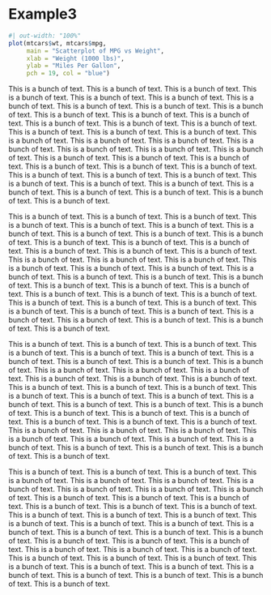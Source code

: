 # Example3


```r
#| out-width: "100%"
plot(mtcars$wt, mtcars$mpg,
     main = "Scatterplot of MPG vs Weight",
     xlab = "Weight (1000 lbs)",
     ylab = "Miles Per Gallon",
     pch = 19, col = "blue")
```

This is a bunch of text.  This is a bunch of text.  This is a bunch of text.  This is a bunch of text.  This is a bunch of text.  This is a bunch of text.  This is a bunch of text.  This is a bunch of text.  This is a bunch of text.  This is a bunch of text.  This is a bunch of text.  This is a bunch of text.  This is a bunch of text.  This is a bunch of text.  This is a bunch of text.  This is a bunch of text.  This is a bunch of text.  This is a bunch of text.  This is a bunch of text.  This is a bunch of text.  This is a bunch of text.  This is a bunch of text.  This is a bunch of text.  This is a bunch of text.  This is a bunch of text.  This is a bunch of text.  This is a bunch of text.  This is a bunch of text. This is a bunch of text.  This is a bunch of text.  This is a bunch of text.  This is a bunch of text.  This is a bunch of text.  This is a bunch of text.  This is a bunch of text.  This is a bunch of text.  This is a bunch of text.  This is a bunch of text.  This is a bunch of text.  This is a bunch of text.  This is a bunch of text.  This is a bunch of text.  This is a bunch of text.

This is a bunch of text.  This is a bunch of text.  This is a bunch of text.  This is a bunch of text.  This is a bunch of text.  This is a bunch of text.  This is a bunch of text.  This is a bunch of text.  This is a bunch of text.  This is a bunch of text.  This is a bunch of text.  This is a bunch of text.  This is a bunch of text.  This is a bunch of text.  This is a bunch of text.  This is a bunch of text.  This is a bunch of text.  This is a bunch of text.  This is a bunch of text.  This is a bunch of text.  This is a bunch of text.  This is a bunch of text.  This is a bunch of text.  This is a bunch of text.  This is a bunch of text.  This is a bunch of text.  This is a bunch of text.  This is a bunch of text. This is a bunch of text.  This is a bunch of text.  This is a bunch of text.  This is a bunch of text.  This is a bunch of text.  This is a bunch of text.  This is a bunch of text.  This is a bunch of text.  This is a bunch of text.  This is a bunch of text.  This is a bunch of text.  This is a bunch of text.  This is a bunch of text.  This is a bunch of text.  This is a bunch of text.

This is a bunch of text.  This is a bunch of text.  This is a bunch of text.  This is a bunch of text.  This is a bunch of text.  This is a bunch of text.  This is a bunch of text.  This is a bunch of text.  This is a bunch of text.  This is a bunch of text.  This is a bunch of text.  This is a bunch of text.  This is a bunch of text.  This is a bunch of text.  This is a bunch of text.  This is a bunch of text.  This is a bunch of text.  This is a bunch of text.  This is a bunch of text.  This is a bunch of text.  This is a bunch of text.  This is a bunch of text.  This is a bunch of text.  This is a bunch of text.  This is a bunch of text.  This is a bunch of text.  This is a bunch of text.  This is a bunch of text. This is a bunch of text.  This is a bunch of text.  This is a bunch of text.  This is a bunch of text.  This is a bunch of text.  This is a bunch of text.  This is a bunch of text.  This is a bunch of text.  This is a bunch of text.  This is a bunch of text.  This is a bunch of text.  This is a bunch of text.  This is a bunch of text.  This is a bunch of text.  This is a bunch of text.

This is a bunch of text.  This is a bunch of text.  This is a bunch of text.  This is a bunch of text.  This is a bunch of text.  This is a bunch of text.  This is a bunch of text.  This is a bunch of text.  This is a bunch of text.  This is a bunch of text.  This is a bunch of text.  This is a bunch of text.  This is a bunch of text.  This is a bunch of text.  This is a bunch of text.  This is a bunch of text.  This is a bunch of text.  This is a bunch of text.  This is a bunch of text.  This is a bunch of text.  This is a bunch of text.  This is a bunch of text.  This is a bunch of text.  This is a bunch of text.  This is a bunch of text.  This is a bunch of text.  This is a bunch of text.  This is a bunch of text. This is a bunch of text.  This is a bunch of text.  This is a bunch of text.  This is a bunch of text.  This is a bunch of text.  This is a bunch of text.  This is a bunch of text.  This is a bunch of text.  This is a bunch of text.  This is a bunch of text.  This is a bunch of text.  This is a bunch of text.  This is a bunch of text.  This is a bunch of text.  This is a bunch of text.